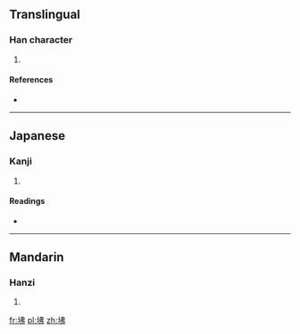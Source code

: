 ==Translingual==

===Han character===
{{Han char|rn=32|rad=土|as=05|sn=8|four=4512<sub>7</sub>|canj=土中中弓 (GLLN)}}

# {{defn|Han|sort=土05}}

====References====
* {{Han ref|kx=0226.320|dkj=04987|dj=0462.090|hdz=10435.140|uh=5772|ud=22386|bh=CBF3|bd=52211}}

----

==Japanese==

===Kanji===
{{ja-kanji|grade=|rs=土05}}

# {{defn|lang=ja|sort=土05}}

====Readings====
* {{ja-readings|on=[[ふつ]] (futsu), [[ぶち]] (buchi), [[へつ]] (hetsu), [[べち]] (bechi)|kun=}}

----

==Mandarin==

===Hanzi===
{{cmn-hanzi|pin=[[fó]] ([[fo2]])|wg=fo<sup>2</sup>}}

# {{defn|lang=cmn|sort=土05}}

[[fr:坲]]
[[pl:坲]]
[[zh:坲]]